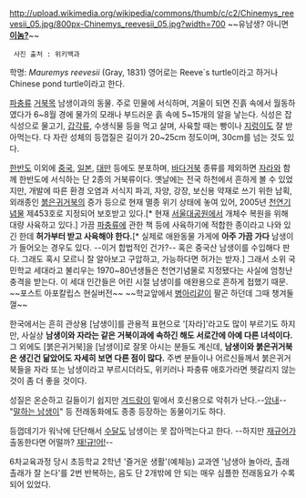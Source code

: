 http://upload.wikimedia.org/wikipedia/commons/thumb/c/c2/Chinemys_reevesii_05.jpg/800px-Chinemys_reevesii_05.jpg?width=700
~~유남생? 아니면 '''[[연남생|이놈?]]'''~~

  사진 출처 : 위키백과
학명: ''Mauremys reevesii'' (Gray, 1831)
영어로는  Reeve`s turtle이라고 하거나 Chinese pond turtle이라고 한다.

[[파충류]] [[거북]]목 남생이과의 동물. 주로 민물에 서식하며, 겨울이 되면 진흙 속에서 월동하였다가 6~8월 경에 물가의 모래나 부드러운 흙 속에 5~15개의 알을 낳는다. 식성은 잡식성으로 물고기, [[갑각류]], 수생식물 등을 먹고 살며, 사육할 때는 빵이나 [[지렁이]]도 잘 받아먹는다. 다 자란 성체의 등껍질은 길이가 20~25cm 정도이며, 30cm를 넘는 것도 있다.

[[한반도]] 이외에 [[중국]], [[일본]], [[대만]] 등에도 분포하며, [[바다거북]] 종류를 제외하면 [[자라]]와 함께 한반도에 서식하는 단 2종의 거북류이다. 옛날에는 전국 하천에서 흔하게 볼 수 있었지만, 개발에 따른 환경 오염과 서식지 파괴, 자양, 강장, 보신용 약재로 쓰기 위한 남획, 외래종인 [[붉은귀거북]]의 증가 등으로 현재 멸종 위기 상태에 놓여 있어, 2005년 [[천연기념물]] 제453호로 지정되어 보호받고 있다.[* 현재 [[서울대공원]]에서 개체수 복원을 위해 대량 사육하고 있다.] 가끔 [[파충류]]에 관한 책 등에 사육하기에 적합한 종이라고 나와 있긴 한데 '''허가부터 받고 사육해야 한다.'''[* 실제로 애완동물 가게에 '''아주 가끔 가다''' 남생이가 들어오는 경우도 있다. --이거 합법적인 건가?-- 혹은 중국산 남생이를 수입해다 판다. 그래도 혹시 모르니 잘 알아보고 구압하고, 가능하다면 허가는 받자.] 그래서 소위 국민학교 세대라고 불리우는 1970~80년생들은 천연기념물로 지정됐다는 사실에 엄청난 충격을 받는다. 이 세대 인간들은 어린 시절 남생이를 애완용으로 흔하게 접했기 때문. ~~포스트 아포칼립스 현실버전~~ ~~학교앞에서 [[병아리]]같이 팔곤 하던데 그때 챙겨둘 껄~~

한국에서는 흔히 관상용 [남생이]를 관용적 표현으로 '[자라]'라고도 많이 부르기도 하지만, 사실상 '''남생이와 자라는 같은 거북이과에 속하긴 해도 서로간에 아예 다른 녀석이다.'''  그 외에도 [붉은귀거북]을 [남생이]로 잘못 아시는 분들도 계신데, '''남생이와 붉은귀거북은 생긴건 닮았어도 자세히 보면 다른 점이 많다.''' 주변 분들이나 어르신들께서 붉은귀거북들을 자라 또는 남생이라고 부르시더라도, 위키러나 파충류 애호가라면 헷갈리지 않는 것이 좀 더 좋을 것이다.

성질은 온순하고 길들이기 쉽지만 [[겨드랑이]] 밑에서 호신용으로 악취가 난다.--[[암내]]-- "[[말하는 남생이]]" 등 전래동화에도 종종 등장하는 동물이기도 하다.

등껍데기가 워낙에 단단해서 [[수달]]도 남생이는 못 잡아먹는다고 한다. --하지만 [[재규어]]가 출동한다면 어떨까? [[드라군 놀이|재!규!어!]]-- 

6차교육과정 당시 초등학교 2학년 '즐거운 생활'(예체능) 교과엔 '남생아 놀아라, 촐래촐래가 잘 논다'를 2번 반복하는, 음도 단 2개밖에 안 되는 매우 심플한 전래동요가 수록되어 있었다.
